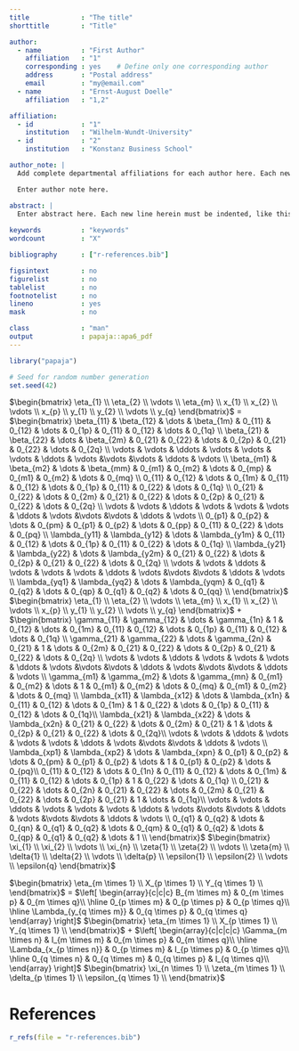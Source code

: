 ```yaml
---
title             : "The title"
shorttitle        : "Title"

author: 
  - name          : "First Author"
    affiliation   : "1"
    corresponding : yes    # Define only one corresponding author
    address       : "Postal address"
    email         : "my@email.com"
  - name          : "Ernst-August Doelle"
    affiliation   : "1,2"

affiliation:
  - id            : "1"
    institution   : "Wilhelm-Wundt-University"
  - id            : "2"
    institution   : "Konstanz Business School"

author_note: |
  Add complete departmental affiliations for each author here. Each new line herein must be indented, like this line.

  Enter author note here.

abstract: |
  Enter abstract here. Each new line herein must be indented, like this line.
  
keywords          : "keywords"
wordcount         : "X"

bibliography      : ["r-references.bib"]

figsintext        : no
figurelist        : no
tablelist         : no
footnotelist      : no
lineno            : yes
mask              : no

class             : "man"
output            : papaja::apa6_pdf
---
```


```r
library("papaja")
```

```r
# Seed for random number generation
set.seed(42)
```
\setcounter{MaxMatrixCols}{20}

$\begin{bmatrix}
    \eta_{1} \\
    \eta_{2} \\
    \vdots \\
    \eta_{m} \\
    x_{1} \\
    x_{2} \\
    \vdots \\
    x_{p} \\
    y_{1} \\
    y_{2} \\
    \vdots \\
    y_{q}
\end{bmatrix}$
= 
$\begin{bmatrix}
    \beta_{11} & \beta_{12} & \dots & \beta_{1m} & 0_{11} & 0_{12} & \dots & 0_{1p} & 0_{11} & 0_{12} & \dots & 0_{1q} \\
    \beta_{21} & \beta_{22} & \dots & \beta_{2m} & 0_{21} & 0_{22} & \dots & 0_{2p} & 0_{21} & 0_{22} & \dots & 0_{2q} \\
    \vdots &  \vdots  &  \ddots &  \vdots  & \vdots & \vdots & \ddots & \vdots &\vdots &\vdots & \ddots & \vdots  \\
    \beta_{m1} & \beta_{m2} & \dots & \beta_{mm} & 0_{m1} & 0_{m2} & \dots & 0_{mp} & 0_{m1} & 0_{m2} & \dots & 0_{mq} \\
    0_{11} & 0_{12} & \dots & 0_{1m} & 0_{11} & 0_{12} & \dots & 0_{1p} & 0_{11} & 0_{22} & \dots & 0_{1q} \\
    0_{21} & 0_{22} & \dots & 0_{2m} & 0_{21} & 0_{22} & \dots & 0_{2p} & 0_{21} & 0_{22} & \dots & 0_{2q} \\
     \vdots &  \vdots  &  \ddots &  \vdots  & \vdots & \vdots & \ddots & \vdots &\vdots &\vdots & \ddots & \vdots  \\
    0_{p1} & 0_{p2} & \dots & 0_{pm} & 0_{p1} & 0_{p2} & \dots & 0_{pp} & 0_{11} & 0_{22} & \dots & 0_{pq} \\
    \lambda_{y11} & \lambda_{y12} & \dots & \lambda_{y1m} & 0_{11} & 0_{12} & \dots & 0_{1p} & 0_{11} & 0_{22} & \dots & 0_{1q} \\
    \lambda_{y21} & \lambda_{y22} & \dots & \lambda_{y2m} & 0_{21} & 0_{22} & \dots & 0_{2p} & 0_{21} & 0_{22} & \dots & 0_{2q} \\
     \vdots &  \vdots  &  \ddots &  \vdots  & \vdots & \vdots & \ddots & \vdots &\vdots &\vdots & \ddots & \vdots  \\
    \lambda_{yq1} & \lambda_{yq2} & \dots & \lambda_{yqm} & 0_{q1} & 0_{q2} & \dots & 0_{qp} & 0_{q1} & 0_{q2} & \dots & 0_{qq} \\
\end{bmatrix}$
$\begin{bmatrix}
    \eta_{1} \\
    \eta_{2} \\
    \vdots \\
    \eta_{m} \\
    x_{1} \\
    x_{2} \\
    \vdots \\
    x_{p} \\
    y_{1} \\
    y_{2} \\
    \vdots \\
    y_{q}
\end{bmatrix}$
$+$
$\begin{bmatrix}
    \gamma_{11} & \gamma_{12} & \dots & \gamma_{1n} & 1 & 0_{12} & \dots & 0_{1m} & 0_{11} & 0_{12} & \dots & 0_{1p} & 0_{11} & 0_{12} & \dots & 0_{1q} \\
    \gamma_{21} & \gamma_{22} & \dots & \gamma_{2n} & 0_{21} & 1 & \dots & 0_{2m} & 0_{21} & 0_{22} & \dots & 0_{2p} & 0_{21} & 0_{22} & \dots & 0_{2q} \\
    \vdots &  \vdots  &  \ddots &  \vdots  & \vdots & \vdots & \ddots & \vdots &\vdots &\vdots & \ddots & \vdots &\vdots &\vdots & \ddots & \vdots  \\
    \gamma_{m1} & \gamma_{m2} & \dots & \gamma_{mn} & 0_{m1} & 0_{m2} & \dots & 1 & 0_{m1} & 0_{m2} & \dots & 0_{mq} & 0_{m1} & 0_{m2} & \dots & 0_{mq} \\
    \lambda_{x11} & \lambda_{x12} & \dots & \lambda_{x1n} & 0_{11} & 0_{12} & \dots & 0_{1m} & 1 & 0_{22} & \dots & 0_{1p} & 0_{11} & 0_{12} & \dots & 0_{1q}\\
    \lambda_{x21} & \lambda_{x22} & \dots & \lambda_{x2n} & 0_{21} & 0_{22} & \dots & 0_{2m} & 0_{21} & 1 & \dots & 0_{2p} & 0_{21} & 0_{22} & \dots & 0_{2q}\\
     \vdots &  \vdots  &  \ddots &  \vdots  & \vdots & \vdots & \ddots & \vdots &\vdots &\vdots & \ddots & \vdots  \\
    \lambda_{xp1} & \lambda_{xp2} & \dots & \lambda_{xpn} & 0_{p1} & 0_{p2} & \dots & 0_{pm} & 0_{p1} & 0_{p2} & \dots & 1  & 0_{p1} & 0_{p2} & \dots & 0_{pq}\\
    0_{11} & 0_{12} & \dots & 0_{1n} & 0_{11} & 0_{12} & \dots & 0_{1m} & 0_{11} & 0_{12} & \dots & 0_{1p} & 1 & 0_{22} & \dots & 0_{1q} \\
    0_{21} & 0_{22} & \dots & 0_{2n} & 0_{21} & 0_{22} & \dots & 0_{2m} & 0_{21} & 0_{22} & \dots & 0_{2p} & 0_{21} & 1 & \dots & 0_{1q}\\
     \vdots &  \vdots  &  \ddots &  \vdots  & \vdots & \vdots & \ddots & \vdots &\vdots &\vdots & \ddots & \vdots &\vdots &\vdots & \ddots & \vdots \\
    0_{q1} & 0_{q2} & \dots & 0_{qn} & 0_{q1} & 0_{q2} & \dots & 0_{qm} & 0_{q1} & 0_{q2} & \dots & 0_{qp} & 0_{q1} & 0_{q2} & \dots & 1 \\
\end{bmatrix}$
$\begin{bmatrix}
    \xi_{1} \\
    \xi_{2} \\
    \vdots \\
    \xi_{n} \\
    \zeta{1} \\
    \zeta{2} \\
    \vdots \\
    \zeta{m} \\
    \delta{1} \\
    \delta{2} \\
    \vdots \\
    \delta{p} \\
    \epsilon{1} \\
    \epsilon{2} \\
    \vdots \\
    \epsilon{q}
\end{bmatrix}$

$\begin{bmatrix}
    \eta_{m \times 1} \\
    X_{p \times 1} \\
    Y_{q \times 1} \\
\end{bmatrix}$
=
$\left[
\begin{array}{c|c|c}
B_{m \times m} & 0_{m \times p} & 0_{m \times q}\\
\hline
0_{p \times m} & 0_{p \times p} & 0_{p \times q}\\
\hline
\Lambda_{y_{q \times m}} & 0_{q \times p} & 0_{q \times q} 
\end{array}
\right]$
$\begin{bmatrix}
    \eta_{m \times 1} \\
    X_{p \times 1} \\
    Y_{q \times 1} \\
\end{bmatrix}$
$+$
$\left[
\begin{array}{c|c|c|c}
\Gamma_{m \times n} & I_{m \times m} & 0_{m \times p} & 0_{m \times q}\\
\hline
\Lambda_{x_{p \times n}} & 0_{p \times m} & I_{p \times p} & 0_{p \times q}\\
\hline
0_{q \times n} & 0_{q \times m} & 0_{q \times p} & I_{q \times q}\\
\end{array}
\right]$
$\begin{bmatrix}
    \xi_{n \times 1} \\
    \zeta_{m \times 1} \\
    \delta_{p \times 1} \\
    \epsilon_{q \times 1} \\
\end{bmatrix}$

\newpage

# References
```r
r_refs(file = "r-references.bib")
```

\setlength{\parindent}{-0.5in}
\setlength{\leftskip}{0.5in}
